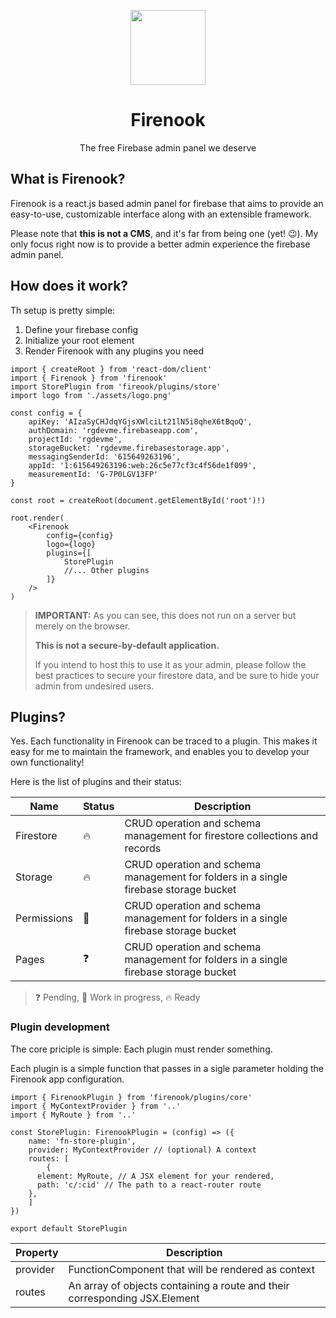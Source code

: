 <p align='center'>
	<img src='assets/logo.png' width='120' />
</p>
<h1 align='center'>Firenook</h1>
<p align='center'>The free Firebase admin panel we deserve</p>

## What is Firenook?

Firenook is a react.js based admin panel for firebase that aims to provide an easy-to-use, customizable interface along with an extensible framework.

Please note that **this is not a CMS**, and it's far from being one (yet! 😉). My only focus right now is to provide a better admin experience the firebase admin panel.

## How does it work?

Th setup is pretty simple:

1. Define your firebase config
2. Initialize your root element
3. Render Firenook with any plugins you need

```tsx
import { createRoot } from 'react-dom/client'
import { Firenook } from 'firenook'
import StorePlugin from 'fireook/plugins/store'
import logo from './assets/logo.png'

const config = {
	apiKey: 'AIzaSyCHJdqYGjsXWlciLt21lN5i8qheX6tBqoQ',
	authDomain: 'rgdevme.firebaseapp.com',
	projectId: 'rgdevme',
	storageBucket: 'rgdevme.firebasestorage.app',
	messagingSenderId: '615649263196',
	appId: '1:615649263196:web:26c5e77cf3c4f56de1f099',
	measurementId: 'G-7P0LGV13FP'
}

const root = createRoot(document.getElementById('root')!)

root.render(
	<Firenook
		config={config}
		logo={logo}
		plugins={[
			StorePlugin
			//... Other plugins
		]}
	/>
)
```

> **IMPORTANT:** As you can see, this does not run on a server but merely on the browser.
>
> **This is not a secure-by-default application.**
>
> If you intend to host this to use it as your admin, please follow the best practices to secure your firestore data, and be sure to hide your admin from undesired users.

## Plugins?

Yes. Each functionality in Firenook can be traced to a plugin. This makes it easy for me to maintain the framework, and enables you to develop your own functionality!

Here is the list of plugins and their status:

| Name        | Status | Description                                                                          |
| ----------- | ------ | ------------------------------------------------------------------------------------ |
| Firestore   | 🔥     | CRUD operation and schema management for firestore collections and records           |
| Storage     | 🔥     | CRUD operation and schema management for folders in a single firebase storage bucket |
| Permissions | 🚧     | CRUD operation and schema management for folders in a single firebase storage bucket |
| Pages       | ❓     | CRUD operation and schema management for folders in a single firebase storage bucket |

> ❓ Pending, 🚧 Work in progress, 🔥 Ready

### Plugin development

The core priciple is simple: Each plugin must render something.

Each plugin is a simple function that passes in a sigle parameter holding the Firenook app configuration.

```tsx
import { FirenookPlugin } from 'firenook/plugins/core'
import { MyContextProvider } from '..'
import { MyRoute } from '..'

const StorePlugin: FirenookPlugin = (config) => ({
	name: 'fn-store-plugin',
	provider: MyContextProvider // (optional) A context
	routes: [
		{
      element: MyRoute, // A JSX element for your rendered,
      path: 'c/:cid' // The path to a react-router route
    },
	]
})

export default StorePlugin

```

| Property | Description                                                                |
| -------- | -------------------------------------------------------------------------- |
| provider | FunctionComponent that will be rendered as context                         |
| routes   | An array of objects containing a route and their corresponding JSX.Element |
